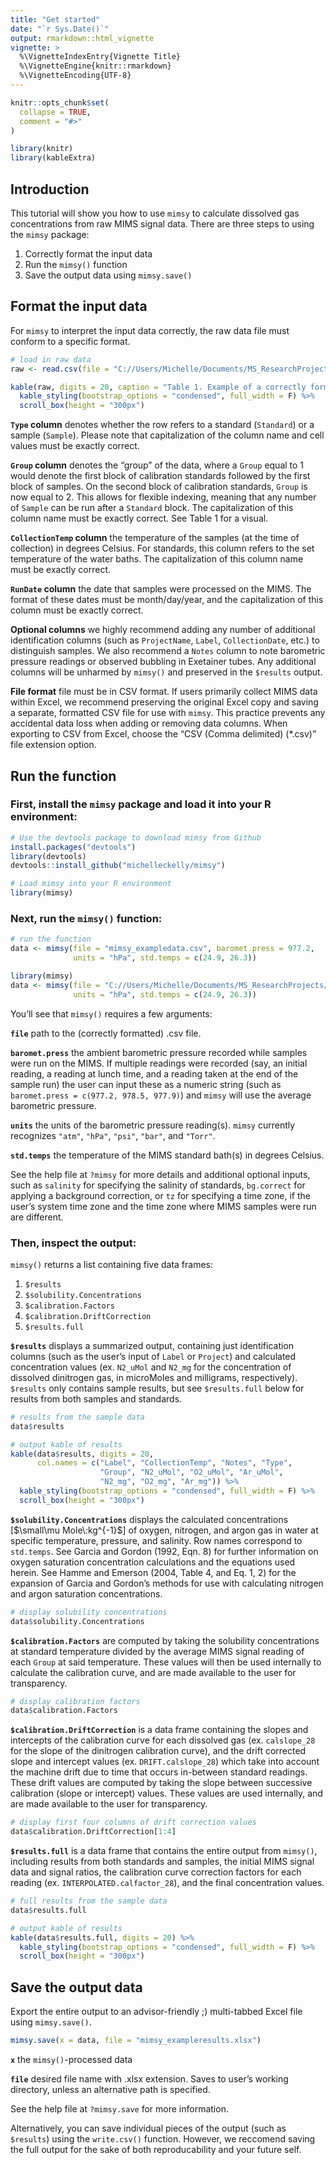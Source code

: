 ```yaml
---
title: "Get started"
date: "`r Sys.Date()`"
output: rmarkdown::html_vignette
vignette: >
  %\VignetteIndexEntry{Vignette Title}
  %\VignetteEngine{knitr::rmarkdown}
  %\VignetteEncoding{UTF-8}
---
```


```r
knitr::opts_chunk$set(
  collapse = TRUE,
  comment = "#>"
)

library(knitr)
library(kableExtra)
```

## Introduction

This tutorial will show you how to use `mimsy` to calculate dissolved gas concentrations from raw MIMS signal data. There are three steps to using the `mimsy` package:

1. Correctly format the input data
2. Run the `mimsy()` function
3. Save the output data using `mimsy.save()`

## Format the input data

For `mimsy` to interpret the input data correctly, the raw data file must conform to a specific format.  

```r
# load in raw data
raw <- read.csv(file = "C://Users/Michelle/Documents/MS_ResearchProjects/R_packages/mimsy/vignettes/mimsy_exampledata.csv")

kable(raw, digits = 20, caption = "Table 1. Example of a correctly formatted raw data file for a dual-temperature MIMS setup.") %>%
  kable_styling(bootstrap_options = "condensed", full_width = F) %>%
  scroll_box(height = "300px")

```  


**`Type` column** denotes whether the row refers to a standard (`Standard`) or a sample (`Sample`). Please note that capitalization of the column name and cell values must be exactly correct.  

**`Group` column** denotes the "group" of the data, where a `Group` equal to 1 would denote the first block of calibration standards followed by the first block of samples. On the second block of calibration standards, `Group` is now equal to 2. This allows for flexible indexing, meaning that any number of `Sample` can be run after a `Standard` block. The capitalization of this column name must be exactly correct. See Table 1 for a visual.

**`CollectionTemp` column** the temperature of the samples (at the time of collection) in degrees Celsius. For standards, this column refers to the set temperature of the water baths. The capitalization of this column name must be exactly correct.  

**`RunDate` column** the date that samples were processed on the MIMS. The format of these dates must be month/day/year, and the capitalization of this column must be exactly correct.

**Optional columns** we highly recommend adding any number of additional identification columns (such as `ProjectName`, `Label`, `CollectionDate`, etc.) to distinguish samples. We also recommend a `Notes` column to note barometric pressure readings or observed bubbling in Exetainer tubes. Any additional columns will be unharmed by `mimsy()` and preserved in the `$results` output.  

**File format** file must be in CSV format. If users primarily collect MIMS data within Excel, we recommend preserving the original Excel copy and saving a separate, formatted CSV file for use with `mimsy`. This practice prevents any accidental data loss when adding or removing data columns. When exporting to CSV from Excel, choose the "CSV (Comma delimited) (*.csv)" file extension option. 

## Run the function  

### First, install the `mimsy` package and load it into your R environment:  

```r
# Use the devtools package to download mimsy from Github
install.packages("devtools")
library(devtools)
devtools::install_github("michelleckelly/mimsy")

# Load mimsy into your R environment
library(mimsy)
```

### Next, run the `mimsy()` function:  

```r
# run the function
data <- mimsy(file = "mimsy_exampledata.csv", baromet.press = 977.2, 
              units = "hPa", std.temps = c(24.9, 26.3))
```

```r
library(mimsy)
data <- mimsy(file = "C://Users/Michelle/Documents/MS_ResearchProjects/R_packages/mimsy/vignettes/mimsy_exampledata.csv", baromet.press = 977.2, 
              units = "hPa", std.temps = c(24.9, 26.3))
```

You'll see that `mimsy()` requires a few arguments:  

**`file`** path to the (correctly formatted) .csv file.  

**`baromet.press`** the ambient barometric pressure recorded while samples were run on the MIMS. If multiple readings were recorded (say, an initial reading, a reading at lunch time, and a reading taken at the end of the sample run) the user can input these as a numeric string (such as `baromet.press = c(977.2, 978.5, 977.9)`) and `mimsy` will use the average barometric pressure.  

**`units`** the units of the barometric pressure reading(s). `mimsy` currently recognizes `"atm"`, `"hPa"`, `"psi"`, `"bar"`, and `"Torr"`.  

**`std.temps`** the temperature of the MIMS standard bath(s) in degrees Celsius.

See the help file at `?mimsy` for more details and additional optional inputs, such as `salinity` for specifying the salinity of standards, `bg.correct` for applying a background correction, or `tz` for specifying a time zone, if the user's system time zone and the time zone where MIMS samples were run are different.  

### Then, inspect the output:  

`mimsy()` returns a list containing five data frames:  

1. `$results`
2. `$solubility.Concentrations`
3. `$calibration.Factors`
4. `$calibration.DriftCorrection`
5. `$results.full`  

**`$results`** displays a summarized output, containing just identification columns (such as the user's input of `Label` or `Project`) and calculated concentration values (ex. `N2_uMol` and `N2_mg` for the concentration of dissolved dinitrogen gas, in microMoles and milligrams, respectively). `$results` only contains sample results, but see `$results.full` below for results from both samples and standards.  

```r
# results from the sample data
data$results
```
```r
# output kable of results
kable(data$results, digits = 20, 
      col.names = c("Label", "CollectionTemp", "Notes", "Type",
                    "Group", "N2_uMol", "O2_uMol", "Ar_uMol", 
                    "N2_mg", "O2_mg", "Ar_mg")) %>%
  kable_styling(bootstrap_options = "condensed", full_width = F) %>%
  scroll_box(height = "300px")

```  
  
  

**`$solubility.Concentrations`** displays the calculated concentrations [$\small\mu Mole\:kg^{-1}$] of oxygen, nitrogen, and argon gas in water at specific temperature, pressure, and salinity. Row names correspond to `std.temps`. See Garcia and Gordon (1992, Eqn. 8) for further information on oxygen saturation concentration calculations and the equations used herein. See Hamme and Emerson (2004, Table 4, and Eq. 1, 2) for the expansion of Garcia and Gordon's methods for use with calculating nitrogen and argon saturation concentrations.  

```r
# display solubility concentrations
data$solubility.Concentrations
```

**`$calibration.Factors`** are computed by taking the solubility concentrations at standard temperature divided by the average MIMS signal reading of each `Group` at said temperature. These values will then be used internally to calculate the calibration curve, and are made available to the user for transparency.  

```r
# display calibration factors
data$calibration.Factors
```

**`$calibration.DriftCorrection`** is a data frame containing the slopes and intercepts of the calibration curve for each dissolved gas (ex. `calslope_28` for the slope of the dinitrogen calibration curve), and the drift corrected slope and intercept values (ex. `DRIFT.calslope_28`) which take into account the machine drift due to time that occurs in-between standard readings. These drift values are computed by taking the slope between successive calibration (slope or intercept) values. These values are used internally, and are made available to the user for transparency.  

```r
# display first four columns of drift correction values
data$calibration.DriftCorrection[1:4]
```

**`$results.full`** is a data frame that contains the entire output from `mimsy()`, including results from both standards and samples, the initial MIMS signal data and signal ratios, the calibration curve correction factors for each reading (ex. `INTERPOLATED.calfactor_28`), and the final concentration values.  

```r
# full results from the sample data
data$results.full
```
```r
# output kable of results
kable(data$results.full, digits = 20) %>%
  kable_styling(bootstrap_options = "condensed", full_width = F) %>%
  scroll_box(height = "300px")
```

## Save the output data

Export the entire output to an advisor-friendly ;) multi-tabbed Excel file using `mimsy.save()`.

```r
mimsy.save(x = data, file = "mimsy_exampleresults.xlsx")
```

**`x`** the `mimsy()`-processed data

**`file`** desired file name with .xlsx extension. Saves to user's working directory, unless an alternative path is specified. 

See the help file at `?mimsy.save` for more information.

Alternatively, you can save individual pieces of the output (such as `$results`) using the `write.csv()` function. However, we reccomend saving the full output for the sake of both reproducability and your future self.
